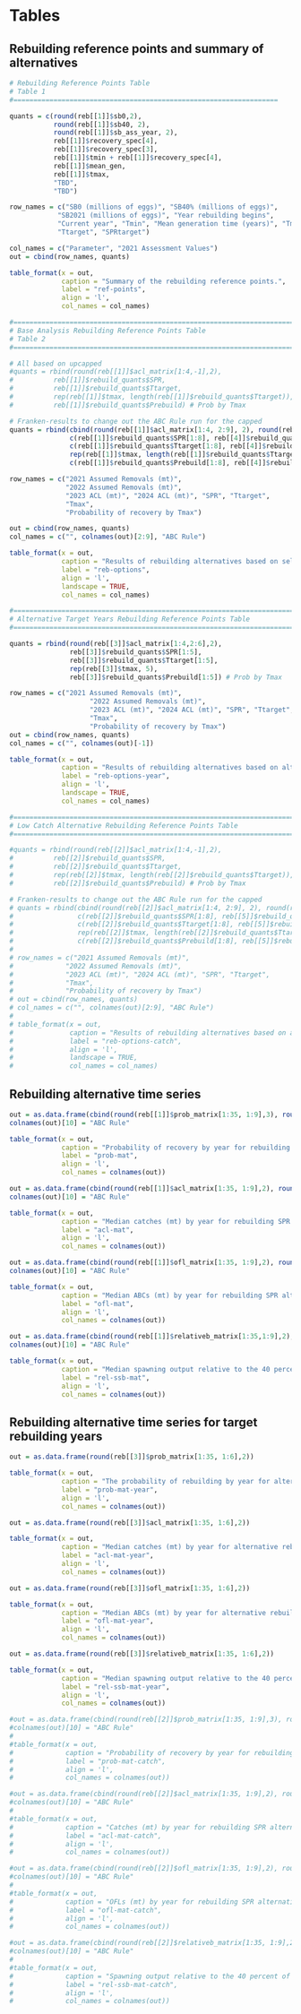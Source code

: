 \clearpage
# Tables

## Rebuilding reference points and summary of alternatives

```r
# Rebuilding Reference Points Table
# Table 1
#==================================================================

quants = c(round(reb[[1]]$sb0,2), 
		   round(reb[[1]]$sb40, 2), 
		   round(reb[[1]]$sb_ass_year, 2),
		   reb[[1]]$recovery_spec[4],
		   reb[[1]]$recovery_spec[3], 
		   reb[[1]]$tmin + reb[[1]]$recovery_spec[4], 
		   reb[[1]]$mean_gen, 
		   reb[[1]]$tmax, 
		   "TBD",
		   "TBD")

row_names = c("SB0 (millions of eggs)", "SB40% (millions of eggs)", 
			"SB2021 (millions of eggs)", "Year rebuilding begins",
		    "Current year", "Tmin", "Mean generation time (years)", "Tmax", 
		    "Ttarget", "SPRtarget")

col_names = c("Parameter", "2021 Assessment Values")
out = cbind(row_names, quants)

table_format(x = out,
             caption = "Summary of the rebuilding reference points.",
             label = "ref-points",
             align = 'l',
             col_names = col_names)
```

\clearpage

```r
#==========================================================================
# Base Analysis Rebuilding Reference Points Table
# Table 2 
#=========================================================================

# All based on upcapped
#quants = rbind(round(reb[[1]]$acl_matrix[1:4,-1],2),
#		   reb[[1]]$rebuild_quants$SPR,
#		   reb[[1]]$rebuild_quants$Ttarget,
#		   rep(reb[[1]]$tmax, length(reb[[1]]$rebuild_quants$Ttarget)),
#		   reb[[1]]$rebuild_quants$Prebuild) # Prob by Tmax

# Franken-results to change out the ABC Rule run for the capped
quants = rbind(cbind(round(reb[[1]]$acl_matrix[1:4, 2:9], 2), round(reb[[4]]$acl_matrix[1:4, 9], 2)),
               c(reb[[1]]$rebuild_quants$SPR[1:8], reb[[4]]$rebuild_quants$SPR[9]),
               c(reb[[1]]$rebuild_quants$Ttarget[1:8], reb[[4]]$rebuild_quants$Ttarget[9]),
               rep(reb[[1]]$tmax, length(reb[[1]]$rebuild_quants$Ttarget)),
               c(reb[[1]]$rebuild_quants$Prebuild[1:8], reb[[4]]$rebuild_quants$Prebuild[9])) # Prob by Tmax

row_names = c("2021 Assumed Removals (mt)", 
			  "2022 Assumed Removals (mt)",
			  "2023 ACL (mt)", "2024 ACL (mt)", "SPR", "Ttarget", 
			  "Tmax",
			  "Probability of recovery by Tmax")

out = cbind(row_names, quants)
col_names = c("", colnames(out)[2:9], "ABC Rule")

table_format(x = out,
             caption = "Results of rebuilding alternatives based on selection of an SPR target or year for 50 percent probability of recovery based on the assumed removals for 2021-22. The SPR value for the ABC Rule is lower than 0.50 since this value represents the average SPR value applied across the projection period based on the time-varying buffer.",
             label = "reb-options",
             align = 'l',
             landscape = TRUE,
             col_names = col_names)
```


```r
#========================================================================================
# Alternative Target Years Rebuilding Reference Points Table
#========================================================================================

quants = rbind(round(reb[[3]]$acl_matrix[1:4,2:6],2),
               reb[[3]]$rebuild_quants$SPR[1:5],
               reb[[3]]$rebuild_quants$Ttarget[1:5],
               rep(reb[[3]]$tmax, 5),
               reb[[3]]$rebuild_quants$Prebuild[1:5]) # Prob by Tmax

row_names = c("2021 Assumed Removals (mt)", 
                    "2022 Assumed Removals (mt)",
                    "2023 ACL (mt)", "2024 ACL (mt)", "SPR", "Ttarget", 
                    "Tmax",
                    "Probability of recovery by Tmax")
out = cbind(row_names, quants)
col_names = c("", colnames(out)[-1])

table_format(x = out,
             caption = "Results of rebuilding alternatives based on alternative target rebuilding years based on 50 percent probability of recovery.",
             label = "reb-options-year",
             align = 'l',
             landscape = TRUE,
             col_names = col_names)
```


```r
#=========================================================================================
# Low Catch Alternative Rebuilding Reference Points Table
#=========================================================================================

#quants = rbind(round(reb[[2]]$acl_matrix[1:4,-1],2),
#		   reb[[2]]$rebuild_quants$SPR,
#		   reb[[2]]$rebuild_quants$Ttarget,
#		   rep(reb[[2]]$tmax, length(reb[[2]]$rebuild_quants$Ttarget)),
#		   reb[[2]]$rebuild_quants$Prebuild) # Prob by Tmax

# Franken-results to change out the ABC Rule run for the capped
# quants = rbind(cbind(round(reb[[2]]$acl_matrix[1:4, 2:9], 2), round(reb[[5]]$acl_matrix[1:4, 10], 2)),
#                c(reb[[2]]$rebuild_quants$SPR[1:8], reb[[5]]$rebuild_quants$SPR[9]),
#                c(reb[[2]]$rebuild_quants$Ttarget[1:8], reb[[5]]$rebuild_quants$Ttarget[9]),
#                rep(reb[[2]]$tmax, length(reb[[2]]$rebuild_quants$Ttarget)),
#                c(reb[[2]]$rebuild_quants$Prebuild[1:8], reb[[5]]$rebuild_quants$Prebuild[9])) # Prob by Tmax
# 
# row_names = c("2021 Assumed Removals (mt)", 
# 			  "2022 Assumed Removals (mt)",
# 			  "2023 ACL (mt)", "2024 ACL (mt)", "SPR", "Ttarget", 
# 			  "Tmax",
# 			  "Probability of recovery by Tmax")
# out = cbind(row_names, quants)
# col_names = c("", colnames(out)[2:9], "ABC Rule")
# 
# table_format(x = out,
#              caption = "Results of rebuilding alternatives based on alternative SPR targets resulting in 50 percent probability of recovery by the target # year listed based on the assumed removals for 2021-22. The SPR value for the ABC Rule is lower than 0.50 since this value represents the # average SPR value applied across the projection period based on the time-varying ",
#              label = "reb-options-catch",
#              align = 'l',
#              landscape = TRUE,
#              col_names = col_names)
```


\clearpage

## Rebuilding alternative time series 

```r

out = as.data.frame(cbind(round(reb[[1]]$prob_matrix[1:35, 1:9],3), round(reb[[4]]$prob_matrix[1:35, 10], 3)))
colnames(out)[10] = "ABC Rule"

table_format(x = out,
             caption = "Probability of recovery by year for rebuilding SPR alternatives assuming removals of 90.8 and 88.9 mt in 2021 and 2022, respectively.",
             label = "prob-mat",
             align = 'l',
             col_names = colnames(out))
```


```r

out = as.data.frame(cbind(round(reb[[1]]$acl_matrix[1:35, 1:9],2), round(reb[[4]]$acl_matrix[1:35, 10],2)))
colnames(out)[10] = "ABC Rule"

table_format(x = out,
             caption = "Median catches (mt) by year for rebuilding SPR alternatives assuming removals of 90.8 and 88.9 mt in 2021 and 2022, respectively.",
             label = "acl-mat",
             align = 'l',
             col_names = colnames(out))
```


```r

out = as.data.frame(cbind(round(reb[[1]]$ofl_matrix[1:35, 1:9],2), round(reb[[4]]$ofl_matrix[1:35, 10],2)))
colnames(out)[10] = "ABC Rule"

table_format(x = out,
             caption = "Median ABCs (mt) by year for rebuilding SPR alternatives assuming removals of 90.8 and 88.9 mt in 2021 and 2022, respectively.",
             label = "ofl-mat",
             align = 'l',
             col_names = colnames(out))
```


```r

out = as.data.frame(cbind(round(reb[[1]]$relativeb_matrix[1:35,1:9],2), round(reb[[4]]$relativeb_matrix[1:35, 10], 2)))
colnames(out)[10] = "ABC Rule"

table_format(x = out,
             caption = "Median spawning output relative to the 40 percent of unfished spawning output target by year for rebuilding SPR alternatives assuming removals of 90.8 and 88.9 mt in 2021 and 2022, respectively. ",
             label = "rel-ssb-mat",
             align = 'l',
             col_names = colnames(out))
```

\clearpage

## Rebuilding alternative time series for target rebuilding years

```r

out = as.data.frame(round(reb[[3]]$prob_matrix[1:35, 1:6],2))

table_format(x = out,
             caption = "The probability of rebuilding by year for alternative rebuilding target years assuming removals of 90.8 and 88.9 mt in 2021 and 2022, respectively.",
             label = "prob-mat-year",
             align = 'l',
             col_names = colnames(out))
```

```r

out = as.data.frame(round(reb[[3]]$acl_matrix[1:35, 1:6],2))

table_format(x = out,
             caption = "Median catches (mt) by year for alternative rebuilding target years assuming removals of 90.8 and 88.9 mt in 2021 and 2022, respectively.",
             label = "acl-mat-year",
             align = 'l',
             col_names = colnames(out))
```

```r

out = as.data.frame(round(reb[[3]]$ofl_matrix[1:35, 1:6],2))

table_format(x = out,
             caption = "Median ABCs (mt) by year for alternative rebuilding target years assuming removals of 90.8 and 88.9 mt in 2021 and 2022, respectively.",
             label = "ofl-mat-year",
             align = 'l',
             col_names = colnames(out))
```


```r

out = as.data.frame(round(reb[[3]]$relativeb_matrix[1:35, 1:6],2))

table_format(x = out,
             caption = "Median spawning output relative to the 40 percent of unfished spawning output target by year for alternative rebuilding targets assuming removals of 90.8 and 88.9 mt in 2021 and 2022, respectively.",
             label = "rel-ssb-mat-year",
             align = 'l',
             col_names = colnames(out))
```


\clearpage


```r

#out = as.data.frame(cbind(round(reb[[2]]$prob_matrix[1:35, 1:9],3), round(reb[[5]]$prob_matrix[1:35, 10])))
#colnames(out)[10] = "ABC Rule"
#
#table_format(x = out,
#             caption = "Probability of recovery by year for rebuilding SPR alternatives assuming removals of 50 mt in 2021 and 2022, respectively.",
#             label = "prob-mat-catch",
#             align = 'l',
#             col_names = colnames(out))
```


```r

#out = as.data.frame(cbind(round(reb[[2]]$acl_matrix[1:35, 1:9],2), round(reb[[2]]$acl_matrix[1:35, 10],2)))
#colnames(out)[10] = "ABC Rule"
#
#table_format(x = out,
#             caption = "Catches (mt) by year for rebuilding SPR alternatives assuming removals of 50 mt in 2021 and 2022, respectively.",
#             label = "acl-mat-catch",
#             align = 'l',
#             col_names = colnames(out))
```

```r

#out = as.data.frame(cbind(round(reb[[2]]$ofl_matrix[1:35, 1:9],2), round(reb[[2]]$ofl_matrix[1:35, 10],2)))
#colnames(out)[10] = "ABC Rule"
#
#table_format(x = out,
#             caption = "OFLs (mt) by year for rebuilding SPR alternatives assuming removals of 50 mt in 2021 and 2022, respectively.",
#             label = "ofl-mat-catch",
#             align = 'l',
#             col_names = colnames(out))
```


```r

#out = as.data.frame(cbind(round(reb[[2]]$relativeb_matrix[1:35, 1:9],2), round(reb[[2]]$relativeb_matrix[1:35, 10],2)))
#colnames(out)[10] = "ABC Rule"
#
#table_format(x = out,
#             caption = "Spawning output relative to the 40 percent of unfished spawning output target by year for rebuilding SPR alternatives assuming #removals of 50 mt in 2021 and 2022, respectively.",
#             label = "rel-ssb-mat-catch",
#             align = 'l',
#             col_names = colnames(out))
```
